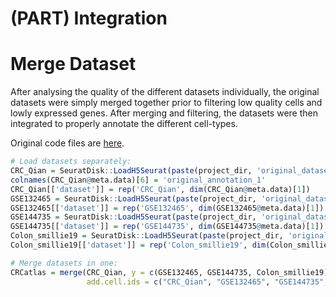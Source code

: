 # (PART) Integration {-}

# Merge Dataset

After analysing the quality of the different datasets individually, the original datasets were simply merged together prior to filtering low quality cells and lowly expressed genes. After merging and filtering, the datasets were then integrated to properly annotate the different cell-types.

Original code files are [here](https://github.com/saracardoso/CRC_ATLAS/tree/master/1_merge).

```r
# Load datasets separately:
CRC_Qian = SeuratDisk::LoadH5Seurat(paste(project_dir, 'original_datasets/CRC_qian/original_data.h5Seurat', sep='/'))
colnames(CRC_Qian@meta.data)[6] = 'original_annotation_1'
CRC_Qian[['dataset']] = rep('CRC_Qian', dim(CRC_Qian@meta.data)[1])
GSE132465 = SeuratDisk::LoadH5Seurat(paste(project_dir, 'original_datasets/GSE132465/original_data.h5Seurat', sep='/'))
GSE132465[['dataset']] = rep('GSE132465', dim(GSE132465@meta.data)[1])
GSE144735 = SeuratDisk::LoadH5Seurat(paste(project_dir, 'original_datasets/GSE144735/original_data.h5Seurat', sep='/'))
GSE144735[['dataset']] = rep('GSE144735', dim(GSE144735@meta.data)[1])
Colon_smillie19 = SeuratDisk::LoadH5Seurat(paste(project_dir, 'original_datasets/Colon_smillie19/original_data.h5Seurat', sep='/'))
Colon_smillie19[['dataset']] = rep('Colon_smillie19', dim(Colon_smillie19@meta.data)[1])

# Merge datasets in one:
CRCatlas = merge(CRC_Qian, y = c(GSE132465, GSE144735, Colon_smillie19),
                 add.cell.ids = c("CRC_Qian", "GSE132465", "GSE144735", "Colon_smillie19"), project = "CRCatlas")
```
